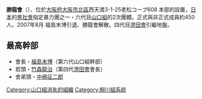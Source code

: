 {{Japanese|japanese=勝龍会|kana=しょうりゅうかい|romaji=Shoryu-kai}}
'''勝龍會'''（{{lang|ja|勝龍会}}）、位於[[大阪府|大阪府]][[大阪市|大阪市]][[北區_(大阪市)|北區]]西天満3-1-25老松コープ608  本部的設置，[[日本|日本]]的[[黑社會|黑社會]]指定暴力團之一・六代目[[山口組|山口組]]的2次團體。正式與非正式成員約450人。2007年8月 福島末博引退、勝龍會解散。四代目[[澄田會|澄田會]]引繼地盤。 

==最高幹部==
*會長・[[福島末博|福島末博]]（第六代山口組幹部）
*若頭・[[竹森龍治|竹森龍治]]（第四代[[澄田會|澄田會]]會長）
*舍弟頭・[[中嶋征二郎|中嶋征二郎]]

{{六代目山口組}}
{{Japan-org-stub}}

[[Category:山口組消失的組織|Category:山口組消失的組織]]
[[Category:柳川組系統|Category:柳川組系統]]